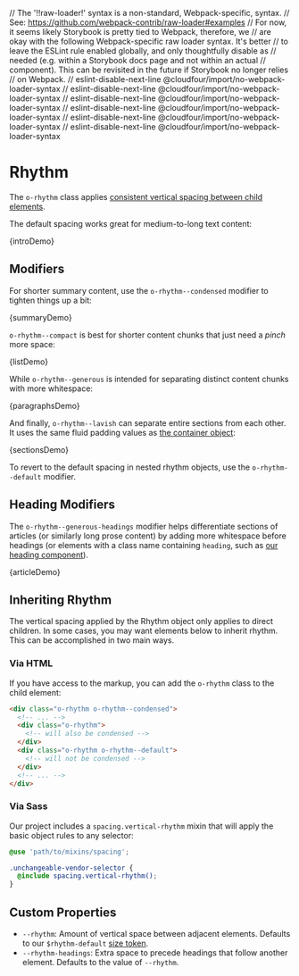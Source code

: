 // The '!!raw-loader!' syntax is a non-standard, Webpack-specific, syntax.
// See: https://github.com/webpack-contrib/raw-loader#examples
// For now, it seems likely Storybook is pretty tied to Webpack, therefore, we
// are okay with the following Webpack-specific raw loader syntax. It's better
// to leave the ESLint rule enabled globally, and only thoughtfully disable as
// needed (e.g. within a Storybook docs page and not within an actual
// component). This can be revisited in the future if Storybook no longer relies
// on Webpack.
// eslint-disable-next-line @cloudfour/import/no-webpack-loader-syntax
// eslint-disable-next-line @cloudfour/import/no-webpack-loader-syntax
// eslint-disable-next-line @cloudfour/import/no-webpack-loader-syntax
// eslint-disable-next-line @cloudfour/import/no-webpack-loader-syntax
// eslint-disable-next-line @cloudfour/import/no-webpack-loader-syntax
// eslint-disable-next-line @cloudfour/import/no-webpack-loader-syntax

<Meta title="Objects/Rhythm" />

# Rhythm

The `o-rhythm` class applies [consistent vertical spacing between child elements](https://alistapart.com/article/axiomatic-css-and-lobotomized-owls/).

The default spacing works great for medium-to-long text content:

<Canvas>
  <Story
    name="Default"
    parameters={{ docs: { source: { code: introDemoSource } } }}
  >
    {introDemo}
  </Story>
</Canvas>

## Modifiers

For shorter summary content, use the `o-rhythm--condensed` modifier to tighten things up a bit:

<Canvas>
  <Story
    name="Condensed"
    parameters={{ docs: { source: { code: summaryDemoSource } } }}
  >
    {summaryDemo}
  </Story>
</Canvas>

`o-rhythm--compact` is best for shorter content chunks that just need a _pinch_ more space:

<Canvas>
  <Story
    name="Compact"
    parameters={{ docs: { source: { code: listDemoSource } } }}
  >
    {listDemo}
  </Story>
</Canvas>

While `o-rhythm--generous` is intended for separating distinct content chunks with more whitespace:

<Canvas>
  <Story
    name="Generous"
    parameters={{ docs: { source: { code: paragraphsDemoSource } } }}
  >
    {paragraphsDemo}
  </Story>
</Canvas>

And finally, `o-rhythm--lavish` can separate entire sections from each other. It uses the same fluid padding values as [the container object](/?path=/docs/objects-container--basic):

<Canvas>
  <Story
    name="Lavish"
    parameters={{
      layout: 'fullscreen',
      docs: { source: { code: sectionsDemoSource } },
    }}
  >
    {sectionsDemo}
  </Story>
</Canvas>

To revert to the default spacing in nested rhythm objects, use the `o-rhythm--default` modifier.

## Heading Modifiers

The `o-rhythm--generous-headings` modifier helps differentiate sections of articles (or similarly long prose content) by adding more whitespace before headings (or elements with a class name containing `heading`, such as [our heading component](/docs/components-heading--levels#heading)).

<!--
This example isn't inlined so any media queries affecting the container will
behave as expected.
-->

<Canvas>
  <Story
    name="Generous Headings"
    inline={false}
    parameters={{ docs: { source: { code: articleDemoSource } } }}
  >
    {articleDemo}
  </Story>
</Canvas>

## Inheriting Rhythm

The vertical spacing applied by the Rhythm object only applies to direct children. In some cases, you may want elements below to inherit rhythm. This can be accomplished in two main ways.

### Via HTML

If you have access to the markup, you can add the `o-rhythm` class to the child element:

```html
<div class="o-rhythm o-rhythm--condensed">
  <!-- ... -->
  <div class="o-rhythm">
    <!-- will also be condensed -->
  </div>
  <div class="o-rhythm o-rhythm--default">
    <!-- will not be condensed -->
  </div>
  <!-- ... -->
</div>
```

### Via Sass

Our project includes a `spacing.vertical-rhythm` mixin that will apply the basic object rules to any selector:

```scss
@use 'path/to/mixins/spacing';

.unchangeable-vendor-selector {
  @include spacing.vertical-rhythm();
}
```

## Custom Properties

- `--rhythm`: Amount of vertical space between adjacent elements. Defaults to our `$rhythm-default` [size token](/docs/design-tokens-size--page#rhythm).
- `--rhythm-headings`: Extra space to precede headings that follow another element. Defaults to the value of `--rhythm`.
